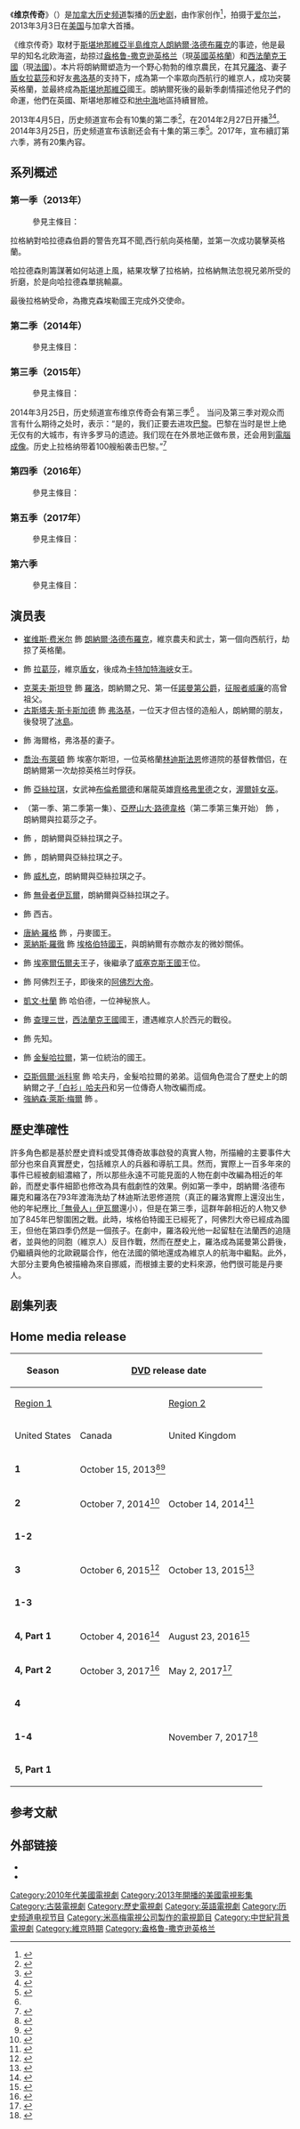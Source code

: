 {{Infobox television
| show_name = 维京传奇
| original_name  = {{lang|en|''Vikings''}}
| image = [[File:Vikings_logo.png|230px]] 
| genre = [[历史剧|历史剧]]
| runtime = 45分钟
| creator = {{le|迈克尔·赫斯特 (作家)|Michael Hirst (writer)|迈克尔·赫斯特}}
| producer = {{Plainlist|
*Eliza Mellor
*Steve Wakefield}}
| executive_producer = {{Plainlist|
*迈克尔·赫斯特
*摩根·奥沙利文
*John Weber
*Sherry Marsh
*Alan Gasmer
*James Flynn
*Sheila Hockin}}
| starring = {{Plainlist|
*[[崔维斯·费米尔|崔维斯·费米尔]]
*[[克莱夫·斯坦登|克莱夫·斯坦登]]
*[[加布里埃尔·伯恩|加布里埃尔·伯恩]]
*{{le|內森·奧托爾|Nathan O'Toole}}
*[[亚历山大·路德韦格|亚历山大·路德韦格]]
*{{le|凯瑟琳·温妮克|Katheryn Winnick}}
*{{le|杰萨琳·吉尔西格|Jessalyn Gilsig}}
*[[喬治·布萊頓|喬治·布萊頓]]
*[[古斯塔夫·斯卡斯加德|古斯塔夫·斯卡斯加德]]
*[[多纳尔·罗格|多纳尔·罗格]]
*{{le|艾利克斯·休格·安德森|Alex Høgh Andersen}}
*{{le|喬丹·史密斯 (演員)|Jordan Smith (actor)|喬丹·史密斯}}}}
| opentheme =〈{{le|If I Had a Heart|If I Had a Heart}}〉<br/>由[[卡琳·德雷杰·安德森|卡琳·德雷杰·安德森]]演唱
| composer = {{le|特雷弗·莫利斯|Trevor Morris (musician)}}
| distributor = [[米高梅電視公司|米高梅電視公司]]
| network = [[历史频道|历史频道]]
| first_aired = {{Start date|2013|3|3}}
| last_aired = {{End date|2020|12|30}}
| country                  = {{IRL}}<br />{{CAN}}<ref name="Irish Film Board March 5, 2013" />
| language = [[英语|英语]]
| num_seasons = 6 <!-- Refers to the number of seasons aired. -->
| num_episodes = 89 <!-- Refers to the number of episodes aired. -->
| list_episodes = {{le|每集列表|List of Vikings episodes}}
| location           = {{IRL}}[[威克洛郡|威克洛郡]]Ashford Studios
| website = http://www.history.com/shows/vikings
| website_title = Official website
| related = 《[[維京傳奇：瓦爾哈拉|維京傳奇：瓦爾哈拉]]》
}}

《'''维京传奇'''》（{{lang-en|''Vikings''}}）是[[加拿大|加拿大]][[历史频道|历史频道]]製播的[[历史剧|历史剧]]，由作家{{le|迈克尔·赫斯特 (作家)|Michael Hirst (writer)|迈克尔·赫斯特}}创作<ref name="Irish Film Board March 5, 2013">{{cite web | url=http://www.irishfilmboard.ie/irish_film_industry/news/VIKINGS_Tops_The_Ratings_With_83_Million_Viewers/2149 | title=VIKINGS Tops The Ratings With 8.3 Million Viewers | publisher=Irish Film Board | date=2013-03-05 | accessdate=2013-03-14 | deadurl=yes | archiveurl=https://www.webcitation.org/6FhcvQ1Iu?url=http://www.irishfilmboard.ie/irish_film_industry/news/VIKINGS_Tops_The_Ratings_With_83_Million_Viewers/2149 | archivedate=2013年4月7日 }}</ref>，拍摄于[[爱尔兰共和国|爱尔兰]]，2013年3月3日在[[美国|美国]]与加拿大首播。

《维京传奇》取材于[[斯堪地那維亞半島|斯堪地那維亞半島]][[维京人|维京人]][[朗納爾·洛德布羅克|朗納爾·洛德布羅克]]的事迹，他是最早的知名北欧海盗，劫掠过[[盎格鲁-撒克逊英格兰|盎格鲁-撒克逊英格兰]]（現[[英國|英國]][[英格蘭|英格蘭]]）和[[西法蘭克王國|西法蘭克王國]]（現[[法國|法國]]）。本片将朗納爾塑造为一个野心勃勃的维京農民，在其兄[[羅洛_(諾曼第)|羅洛]]、妻子[[盾女|盾女]][[拉葛莎|拉葛莎]]和好友[[弗洛基|弗洛基]]的支持下，成為第一个率眾向西航行的維京人，成功突襲英格蘭，並最終成為[[斯堪地那維亞|斯堪地那維亞]]國王。朗納爾死後的最新季劇情描述他兒子們的命運，他們在英國、斯堪地那維亞和[[地中海|地中海]]地區持續冒險。

2013年4月5日，历史频道宣布会有10集的第二季<ref name="Renewed">{{cite news|publisher=Seat42f|work=News|title=Vikings Renewed|url=http://www.seat42f.com/history-renews-vikings-for-a-second-season.html|date=2013-04-05|accessdate=08.4.2013|archive-date=2019-05-13|archive-url=https://web.archive.org/web/20190513182112/https://seat42f.com/history-renews-vikings-for-a-second-season.html|dead-url=no}}</ref>，在2014年2月27日开播<ref>{{cite web |url=http://www.screencrush.com/vikings-season-2-trailer-teaser/ |title=‘VIKINGS’ SEASON 2 TRAILER TEASER: GLORY AND GORE GO HAND IN HAND |first=Kevin |last=Fitzpatrick |date=2013-12-08 |publisher=screencrush.com |accessdate=2013-12-09 |archive-date=2016-03-03 |archive-url=https://web.archive.org/web/20160303182949/http://screencrush.com/vikings-season-2-trailer-teaser/ |dead-url=no }}</ref><ref>{{cite web |url=http://www.broadwayworld.com/bwwtv/article/VIDEO-First-Look-Promo-for-Season-2-of-Historys-VIKINGS-Premiering-This-February-20131209# |title=First Look - Promo for Season 2 of History's VIKINGS, Premiering This February |first= |last= |date=2013-12-08 |publisher=broadwayworld.com |accessdate=2013-12-09 |archive-date=2016-05-11 |archive-url=https://web.archive.org/web/20160511043814/http://www.broadwayworld.com/bwwtv/article/VIDEO-First-Look-Promo-for-Season-2-of-Historys-VIKINGS-Premiering-This-February-20131209 |dead-url=no }}</ref>。2014年3月25日，历史频道宣布该剧还会有十集的第三季<ref name="Vikings Renewed For Third Season">{{cite news|work=Seat42f|title=Vikings Renewed For Third Season|url=http://www.seat42f.com/vikings-renewed-third-season.html|accessdate=2014-03-25|archive-date=2014-04-24|archive-url=https://web.archive.org/web/20140424031057/http://www.seat42f.com/vikings-renewed-third-season.html|dead-url=yes}}</ref>。2017年，宣布續訂第六季，將有20集內容。

==系列概述==
===第一季（2013年）===
:參見主條目：{{le|维京传奇 (第一季)|Vikings (season 1)}}
拉格納對哈拉德森伯爵的警告充耳不聞,西行航向英格蘭，並第一次成功襲擊英格蘭。

哈拉德森則籌謀著如何站道上風，結果攻擊了拉格納，拉格納無法忽視兄弟所受的折磨，於是向哈拉德森單挑輸贏。

最後拉格納受命，為撒克森埃勒國王完成外交使命。

===第二季（2014年）===
:參見主條目：{{le|维京传奇 (第二季)|Vikings (season 2)}}

===第三季（2015年）===
:參見主條目：{{le|维京传奇 (第三季)|Vikings (season 3)}}
2014年3月25日，历史频道宣布维京传奇会有第三季<ref name="Vikings Renewed For Third Season"/> 。
当问及第三季对观众而言有什么期待之处时，{{le|迈克尔·赫斯特 (作家)|Michael Hirst (writer)|迈克尔·赫斯特}}表示：“是的，我们正要去进攻[[巴黎|巴黎]]。巴黎在当时是世上绝无仅有的大城市，有许多罗马的遗迹。我们现在在外景地正做布景，还会用到[[電腦成像|電腦成像]]。历史上拉格纳带着100艘船袭击巴黎。”<ref>{{Cite web |url=http://collider.com/michael-hirst-vikings-interview/ |title=存档副本 |accessdate=2014-04-26 |archive-date=2014-04-21 |archive-url=https://web.archive.org/web/20140421151908/http://collider.com/michael-hirst-vikings-interview |dead-url=no }}</ref>

===第四季（2016年）===
:參見主條目：{{le|维京传奇 (第四季)|Vikings (season 4)}}

===第五季（2017年）===
:參見主條目：{{le|维京传奇 (第五季)|Vikings (season 5)}}

===第六季===
:參見主條目：{{le|維京傳奇 (第六季)|Vikings (season 6)}}

==演员表==
{{main|{{le|维京传奇角色列表|List of Vikings characters}}}}
*[[崔维斯·费米尔|崔维斯·费米尔]] 飾 [[朗納爾·洛德布羅克|朗納爾·洛德布羅克]]，維京農夫和武士，第一個向西航行，劫掠了英格蘭。
*{{le|凯瑟琳·温妮克|Katheryn Winnick}} 飾 [[拉葛莎|拉葛莎]]，維京[[盾女|盾女]]，後成為[[卡特加特海峽|卡特加特海峽]]女王。
*[[克莱夫·斯坦登|克莱夫·斯坦登]] 飾 [[羅洛_(諾曼第)|羅洛]]，朗納爾之兄、第一任[[諾曼第公爵|諾曼第公爵]]，[[征服者威廉|征服者威廉]]的高曾祖父。
*[[古斯塔夫·斯卡斯加德|古斯塔夫·斯卡斯加德]] 飾 [[弗洛基|弗洛基]]，一位天才但古怪的造船人，朗納爾的朋友，後發現了[[冰島|冰島]]。
*{{le|麥德·赫斯特|Maude Hirst}} 飾 海爾格，弗洛基的妻子。
*[[喬治·布萊頓|喬治·布萊頓]] 飾 埃塞尔斯坦，一位英格蘭[[林迪斯法恩|林迪斯法恩]]修道院的基督教僧侣，在朗納爾第一次劫掠英格兰时俘获。
*{{le|艾莉莎・薩瑟蘭|Alyssa Sutherland}} 飾 [[亞絲拉琪|亞絲拉琪]]，女武神[[布倫希爾德|布倫希爾德]]和屠龍英雄[[齊格弗里德|齊格弗里德]]之女，[[渥爾娃女巫|渥爾娃女巫]]。
*{{le|內森·奧托爾|Nathan O'Toole}}（第一季、第二季第一集）、[[亞歷山大·路德韋格|亞歷山大·路德韋格]]（第二季第三集开始） 飾 {{le|「勇士」比约恩|Bjorn Ironside}}，朗納爾與拉葛莎之子。
*{{le|大衛·林德斯特羅姆|David Lindström}} 飾 {{le|「蛇眼」西格德|Sigurd Snake-in-the-Eye}}，朗納爾與亞絲拉琪之子。
*{{le|喬丹·史密斯 (演員)|Jordan Smith (actor)|喬丹·史密斯}} 飾 {{le|屋柏|Ubba}}，朗納爾與亞絲拉琪之子。
*{{le|馬可·艾索|Marco Ilsø}} 飾 [[威札克|威札克]]，朗納爾與亞絲拉琪之子。
*{{le|艾利克斯·休格·安德森|Alex Høgh Andersen}} 飾 [[無骨者伊瓦爾|無骨者伊瓦爾]]，朗納爾與亞絲拉琪之子。
*{{le|傑薩琳·吉爾西格|Jessalyn Gilsig}} 飾 西吉。
*[[多納爾·羅格|唐納·羅格]] 飾 {{le|赫里克國王|Horik I|赫里克}}，丹麥國王。
*[[萊納斯·羅徹|萊納斯·羅徹]] 飾 [[埃格伯特_(威塞克斯)|埃格伯特國王]]，與朗納爾有亦敵亦友的微妙關係。
*{{le|莫·鄧福德|Moe Dunford}} 飾 [[埃塞爾伍爾夫_(威塞克斯)|埃塞爾伍爾夫]]王子，後繼承了[[威塞克斯王國|威塞克斯王國]]王位。
*{{le|福迪亞·瓦爾什-匹羅|Ferdia Walsh-Peelo}} 飾 阿佛烈王子，即後來的[[阿佛烈大帝|阿佛烈大帝]]。
*[[凱文·杜蘭|凱文·杜蘭]] 飾 哈伯德，一位神秘旅人。
*{{le|羅泰爾·布魯特|Lothaire Bluteau}} 飾 [[查理三世_(西法蘭克)|查理三世]]，[[西法蘭克王國|西法蘭克王國]]國王，遭遇維京人於西元{{le|845年巴黎圍困|Siege of Paris (845)}}的戰役。
*{{le|約翰·卡瓦納|John Kavanagh (actor)}} 飾 先知。
*{{le|彼得·法蘭森|Peter Franzén}} 飾 [[金髮哈拉爾|金髮哈拉爾]]，第一位統治{{le|挪威帝國|Kingdom of Norway (872–1397)}}的國王。
*[[亞斯佩爾·派科寧|亞斯佩爾·派科寧]] 飾 哈夫丹，金髮哈拉爾的弟弟。這個角色混合了歷史上的朗納爾之子[[白衫哈夫丹|「白衫」哈夫丹]]和另一位傳奇人物{{le|「黑髮」哈夫丹|Halfdan the Black}}改編而成。
*[[乔纳森·雷·麦耶斯|強納森·萊斯·梅爾]] 飾 {{le|黑德蒙主教|Heahmund}}。

==歷史準確性==
許多角色都是基於歷史資料或受其傳奇故事啟發的真實人物，所描繪的主要事件大部分也來自真實歷史，包括維京人的兵器和導航工具。然而，實際上一百多年來的事件已經被劇組濃縮了，所以那些永遠不可能見面的人物在劇中改編為相近的年齡，而歷史事件細節也修改為具有戲劇性的效果。例如第一季中，朗納爾·洛德布羅克和羅洛在793年渡海洗劫了林迪斯法恩修道院（真正的羅洛實際上還沒出生，他的年紀應比[[无骨者伊瓦尔|「無骨人」伊瓦爾]]還小），但是在第三季，這群年齡相近的人物又參加了845年巴黎圍困之戰。此時，埃格伯特國王已經死了，阿佛烈大帝已經成為國王，但他在第四季仍然是一個孩子。在劇中，羅洛殺光他一起留駐在法蘭西的追隨者，並與他的同胞（維京人）反目作戰，然而在歷史上，羅洛成為諾曼第公爵後，仍繼續與他的北歐親屬合作，他在法國的領地還成為維京人的航海中繼點。此外，大部分主要角色被描繪為來自挪威，而根據主要的史料來源，他們很可能是丹麥人。

==剧集列表==
{{main|{{le|维京传奇剧集列表|List of Vikings episodes}}}}
<onlyinclude>{{Series overview
| color1     = #1A1B16
| link1      = <includeonly>List of Vikings episodes</includeonly>#Season 1 (2013)
| episodes1  = 9
| start1     = {{Start date|2013|3|3}}
| end1       = {{End date|2013|4|28}}

| color2     = #555555
| link2      = <includeonly>List of Vikings episodes</includeonly>#Season 2 (2014)
| episodes2  = 10
| start2     = {{Start date|2014|2|27}}
| end2       = {{End date|2014|5|1}}

| color3     = #C4CAC4
| link3      = <includeonly>List of Vikings episodes</includeonly>#Season 3 (2015)
| episodes3  = 10
| start3     = {{Start date|2015|2|19}}
| end3       = {{End date|2015|4|23}}

| link4       = <includeonly>List of Vikings episodes</includeonly>#Season 4 (2016–17)
| episodes4   = 20
| color4A     = #3A3634
| episodes4A  = 10
| start4A     = {{Start date|2016|2|18}}
| end4A       = {{End date|2016|4|21}}
| color4B     = #073E42
| episodes4B  = 10
| start4B     = {{Start date|2016|11|30}}
| end4B       = {{End date|2017|2|1}}

| link5       = <includeonly>List of Vikings episodes</includeonly>#Season 5 (2017–18)
| episodes5   = 20<ref name="Season5Renewal">{{cite web|url=http://www.hollywoodreporter.com/live-feed/vikings-renewed-fifth-season-at-876595|title='Vikings' Renewed for Fifth Season at History|author=Lesley Goldberg|date=2016-03-17|accessdate=2016-03-17|work=The Hollywood Reporter|archive-date=2016-12-03|archive-url=https://web.archive.org/web/20161203170058/http://www.hollywoodreporter.com/live-feed/vikings-renewed-fifth-season-at-876595|dead-url=no}}</ref>
| color5      = #1A2125
| episodes5A  = 10
| start5A     = {{Start date|2017|11|29}}
| end5A       = {{End date|2018|1|24}}
| episodes5B  = 10<ref name="Season5Details" />
| start5B     = {{Start date|2018}}<ref name="Season5Details" />
| end5B       = {{End date|2018}}<ref name="Season5Details">{{cite web|url=http://thefutoncritic.com/news/2017/09/12/history-orders-20-episode-sixth-season-of-hit-drama-series-vikings-530011/20170912history01/|title=History(R) Orders 20 Episode Sixth Season of Hit Drama Series "Vikings"|date=2017-09-12|accessdate=2017-10-14|work=The Futon Critic}}</ref>

| link6       = <includeonly>List of Vikings episodes</includeonly>#Season 6 (2019–20)
| episodes6   = 20
| color6A     = #83A4AE
| episodes6A  = 10
| start6A     = {{Start date|2019|12|4}}
| end6A       = {{End date|2020|2|5}}
| color6B     = #241819
| episodes6B  = 10
| start6B     = {{Start date|2020|12|30}}
| end6B       = start 

<!--Do not add the next season until a table can be created for it, per WP:TVUPCOMING and WP:TVOVERVIEW!-->
}}</onlyinclude>

==Home media release==
{| class="wikitable" style="text-align:center; font-size:95%; width:100%"
! rowspan="3" style="4%"| Season
! colspan="4" style="48%"| [[DVD|DVD]] release date
! colspan="4" style="48%"| [[Blu-ray|Blu-ray]] release date
|-
! colspan="2"| [[DVD_region_code#1|Region 1]]
! [[DVD_region_code#2|Region 2]]
! [[DVD_region_code#4|Region 4]]
! colspan="2"| [[Blu-ray#Region_codes|Region A]]
! colspan="2"| [[Blu-ray#Region_codes|Region B]]
|-
! United States
! Canada
! United Kingdom
! Australia
! United States
! Canada
! United Kingdom
! Australia
|-
| '''1'''
| colspan="2"| October 15, 2013<ref>{{cite web|url=http://www.tvshowsondvd.com/releases/Vikings-Season-1/13590|title=Vikings — Season 1 (DVD)|publisher=TV Shows on DVD|accessdate=2017-12-28|deadurl=yes|archiveurl=https://web.archive.org/web/20171229112301/http://www.tvshowsondvd.com/releases/Vikings-Season-1/13590|archivedate=2017年12月29日}}</ref><ref>{{cite web|url=https://www.amazon.ca/dp/B00EDIP8TS|title=Vikings: Season 1 (DVD)|publisher=Amazon.ca|accessdate=2017-12-28|archive-date=2020-11-14|archive-url=https://web.archive.org/web/20201114233018/https://www.amazon.ca/dp/B00EDIP8TS|dead-url=no}}</ref>
| February 3, 2014<ref>{{cite web|url=https://www.amazon.co.uk/dp/B00EZJZOVW|title=Vikings — Season 1 [DVD]|publisher=Amazon.co.uk|accessdate=2017-12-28|archive-date=2020-11-14|archive-url=https://web.archive.org/web/20201114232900/https://www.amazon.co.uk/dp/B00EZJZOVW|dead-url=no}}</ref>
| March 26, 2014<ref>{{cite web|url=http://www.ezydvd.com.au/item.zml/6194143|title=Vikings: Season 1 (DVD)|publisher=EzyDVD|accessdate=2017-12-28|archive-date=2020-11-14|archive-url=https://web.archive.org/web/20201114233027/http://www.ezydvd.com.au/DVD/Vikings-Season-1/dp/6194143|dead-url=yes}}</ref>
| colspan="2"| October 15, 2013<ref>{{cite web|url=http://www.tvshowsondvd.com/releases/Vikings-Season-1-Blu-ray/13589|title=Vikings — Season 1 (Blu-ray)|publisher=TV Shows on DVD|accessdate=2017-12-28|deadurl=yes|archiveurl=https://web.archive.org/web/20171229112321/http://www.tvshowsondvd.com/releases/Vikings-Season-1-Blu-ray/13589|archivedate=2017年12月29日}}</ref><ref>{{cite web|url=https://www.amazon.ca/dp/B00EDIP7X0|title=Vikings: Season 1 (Blu-ray)|publisher=Amazon.ca|accessdate=2017-12-28|archive-date=2020-11-14|archive-url=https://web.archive.org/web/20201114233021/https://www.amazon.ca/dp/B00EDIP7X0|dead-url=no}}</ref>
| February 3, 2014<ref>{{cite web|url=https://www.amazon.co.uk/dp/B00EZJZQRE|title=Vikings — Season 1 [Blu-ray]|publisher=Amazon|accessdate=2017-12-26|archive-date=2020-11-14|archive-url=https://web.archive.org/web/20201114232943/https://www.amazon.co.uk/dp/B00EZJZQRE|dead-url=no}}</ref>
| March 26, 2014<ref>{{cite web|url=http://www.ezydvd.com.au/item.zml/6194144|title=Vikings: Season 1 (Blu-ray)|publisher=EzyDVD|accessdate=2017-12-28}}</ref>
|-
| '''2'''
| October 7, 2014<ref>{{cite web|url=http://www.tvshowsondvd.com/releases/Vikings-Season-2/14811|title=Vikings — Season 2 (DVD)|publisher=TV Shows on DVD|accessdate=2017-12-28|deadurl=yes|archiveurl=https://web.archive.org/web/20171229052428/http://www.tvshowsondvd.com/releases/Vikings-Season-2/14811|archivedate=2017年12月29日}}</ref>
| October 14, 2014<ref>{{cite web|url=http://www.tvshowsondvd.com/releases/Vikings-Season-2/14774|title=Vikings — Season 2 (CAN) (DVD)|publisher=TV Shows on DVD|accessdate=2017-12-28|deadurl=yes|archiveurl=https://web.archive.org/web/20171229112258/http://www.tvshowsondvd.com/releases/Vikings-Season-2/14774|archivedate=2017年12月29日}}</ref>
| November 3, 2014<ref>{{cite web|url=https://www.amazon.co.uk/dp/B00J4JZR6A|title=Vikings — Season 2 [DVD]|publisher=Amazon.co.uk|accessdate=2017-12-28|archive-date=2020-11-14|archive-url=https://web.archive.org/web/20201114232859/https://www.amazon.co.uk/dp/B00J4JZR6A|dead-url=no}}</ref>
| November 5, 2014<ref>{{cite web|url=http://www.ezydvd.com.au/item.zml/6196536|title=Vikings: Season 2 (DVD)|publisher=EzyDVD|accessdate=2017-12-28|archive-date=2020-11-14|archive-url=https://web.archive.org/web/20201114232906/http://www.ezydvd.com.au/DVD/Vikings-Season-2/dp/6196536|dead-url=yes}}</ref>
| October 7, 2014<ref>{{cite web|url=http://www.tvshowsondvd.com/releases/Vikings-Season-2-Blu-ray/14812|title=Vikings — Season 2 (Blu-ray)|publisher=TV Shows on DVD|accessdate=2017-12-28|deadurl=yes|archiveurl=https://web.archive.org/web/20171229052426/http://www.tvshowsondvd.com/releases/Vikings-Season-2-Blu-ray/14812|archivedate=2017年12月29日}}</ref>
| October 14, 2014<ref>{{cite web|url=http://www.tvshowsondvd.com/releases/Vikings-Season-2-Blu-ray/14775|title=Vikings — Season 2 (CAN) (Blu-ray)|publisher=TV Shows on DVD|accessdate=2017-12-28|deadurl=yes|archiveurl=https://web.archive.org/web/20171229112159/http://www.tvshowsondvd.com/releases/Vikings-Season-2-Blu-ray/14775|archivedate=2017年12月29日}}</ref>
| November 3, 2014<ref>{{cite web|url=https://www.amazon.co.uk/dp/B00J4JZRW4|title=Vikings — Season 2 [Blu-ray]|publisher=Amazon.co.uk|accessdate=2017-12-28|archive-date=2020-11-14|archive-url=https://web.archive.org/web/20201114233005/https://www.amazon.co.uk/dp/B00J4JZRW4|dead-url=no}}</ref>
| November 5, 2014<ref>{{cite web|url=http://www.ezydvd.com.au/item.zml/6196537|title=Vikings: Season 2 (Blu-ray)|publisher=EzyDVD|accessdate=2017-12-28}}</ref>
|-
| '''1-2'''<!-- N.B. Some stores sell bundles which include separate season releases. This section should only include the release dates of box sets produced and released by the distributors and not of seasons aggregated in a bundle by a store. -->
| {{n/a}}
| {{n/a}}
| November 3, 2014<ref>{{cite web|url=https://www.amazon.co.uk/dp/B00NBU45PM|title=Vikings — Seasons 1-2 [DVD]|publisher=Amazon.co.uk|accessdate=2017-12-28|archive-date=2020-11-04|archive-url=https://web.archive.org/web/20201104125628/https://www.amazon.co.uk/dp/B00NBU45PM|dead-url=no}}</ref>
| {{n/a}}
| {{n/a}}
| {{n/a}}
| {{n/a}}
| {{n/a}}
|-
| '''3'''
| October 6, 2015<ref>{{cite web|url=http://www.tvshowsondvd.com/releases/Vikings-Season-3/15490|title=Vikings — Season 3 (DVD)|publisher=TV Shows on DVD|accessdate=2017-12-28|deadurl=yes|archiveurl=https://web.archive.org/web/20171229112254/http://www.tvshowsondvd.com/releases/Vikings-Season-3/15490|archivedate=2017年12月29日}}</ref>
| October 13, 2015<ref>{{cite web|url=https://www.amazon.ca/dp/B0128P283Q|title=Vikings — Season 3 (DVD)|publisher=Amazon.ca|accessdate=2017-12-28|archive-date=2020-11-14|archive-url=https://web.archive.org/web/20201114232903/https://www.amazon.ca/dp/B0128P283Q|dead-url=no}}</ref>
| November 2, 2015<ref>{{cite web|url=https://www.amazon.co.uk/dp/B00TYJDP1Y|title=Vikings — Season 3 [DVD]|publisher=Amazon.co.uk|accessdate=2017-12-28|archive-date=2020-11-14|archive-url=https://web.archive.org/web/20201114232905/https://www.amazon.co.uk/dp/B00TYJDP1Y|dead-url=no}}</ref>
| October 21, 2015<ref>{{cite web|url=http://www.ezydvd.com.au/item.zml/6199214|title=Vikings: Season 3 (DVD)|publisher=EzyDVD|accessdate=2017-12-28|archive-date=2020-11-14|archive-url=https://web.archive.org/web/20201114233013/http://www.ezydvd.com.au/DVD/Vikings-Season-3/dp/6199214|dead-url=yes}}</ref>
| October 6, 2015<ref>{{cite web|url=http://www.tvshowsondvd.com/releases/Vikings-Season-3-Blu-ray/15491|title=Vikings — Season 3 (Blu-ray)|publisher=TV Shows on DVD|accessdate=2017-12-28|deadurl=yes|archiveurl=https://web.archive.org/web/20171229112256/http://www.tvshowsondvd.com/releases/Vikings-Season-3-Blu-ray/15491|archivedate=2017年12月29日}}</ref>
| October 13, 2015<ref>{{cite web|url=https://www.amazon.ca/dp/B0128P0Y2S|title=Vikings — Season 3 (Blu-ray)|publisher=Amazon.ca|accessdate=2017-12-28|archive-date=2020-11-14|archive-url=https://web.archive.org/web/20201114232900/https://www.amazon.ca/dp/B0128P0Y2S|dead-url=no}}</ref>
| November 2, 2015<ref>{{cite web|url=https://www.amazon.co.uk/dp/B00TYJDPUA|title=Vikings — Season 3 [Blu-ray]|publisher=Amazon.co.uk|accessdate=2017-12-28|archive-date=2020-11-04|archive-url=https://web.archive.org/web/20201104125704/https://www.amazon.co.uk/dp/B00TYJDPUA|dead-url=no}}</ref>
| October 21, 2015<ref>{{cite web|url=http://www.ezydvd.com.au/item.zml/6199212|title=Vikings: Season 3 (Blu-ray)|publisher=EzyDVD|accessdate=2017-12-28|archive-date=2020-11-14|archive-url=https://web.archive.org/web/20201114232947/http://www.ezydvd.com.au/blu-ray/Vikings-Season-3/dp/6199212|dead-url=yes}}</ref>
|-
| '''1-3'''<!-- N.B. Some stores sell bundles which include separate season releases. This section should only include the release dates of box sets produced and released by the distributors and not of seasons aggregated in a bundle by a store. -->
| {{n/a}}
| {{n/a}}
| November 2, 2015<ref>{{cite web|url=https://www.amazon.co.uk/dp/B015J2MR72|title=Vikings — Seasons 1-3 [DVD]|publisher=Amazon.co.uk|accessdate=2017-12-28|archive-date=2020-11-04|archive-url=https://web.archive.org/web/20201104125711/https://www.amazon.co.uk/dp/B015J2MR72|dead-url=no}}</ref>
| {{n/a}}
| {{n/a}}
| {{n/a}}
| {{n/a}}
| {{n/a}}
|-
| '''4, Part 1'''
| October 4, 2016<ref>{{cite web|url=http://www.tvshowsondvd.com/releases/Vikings-Season-4-1/16554|title=Vikings — Season 4, Part 1 (DVD)|publisher=TV Shows on DVD|accessdate=2017-12-28|deadurl=yes|archiveurl=https://web.archive.org/web/20171229112303/http://www.tvshowsondvd.com/releases/Vikings-Season-4-1/16554|archivedate=2017年12月29日}}</ref>
| August 23, 2016<ref>{{cite web|url=http://www.tvshowsondvd.com/releases/Vikings-Season-4-1/16612|title=Vikings — Season 4, Part 1 (DVD)|publisher=TV Shows on DVD|accessdate=2017-12-28|deadurl=yes|archiveurl=https://web.archive.org/web/20171229112156/http://www.tvshowsondvd.com/releases/Vikings-Season-4-1/16612|archivedate=2017年12月29日}}</ref>
| October 24, 2016<ref>{{cite web|url=https://www.amazon.co.uk/dp/B01F5AG9SQ|title=Vikings — Season 4, Part 1 [DVD]|publisher=Amazon.co.uk|accessdate=2017-12-28|archive-date=2020-11-14|archive-url=https://web.archive.org/web/20201114232911/https://www.amazon.co.uk/dp/B01F5AG9SQ|dead-url=no}}</ref>
| October 12, 2016<ref>{{cite web|url=http://www.ezydvd.com.au/item.zml/6202257|title=Vikings: Season 4, Volume 1 (DVD)|publisher=EzyDVD|accessdate=2017-12-28|archive-date=2020-11-14|archive-url=https://web.archive.org/web/20201114232914/http://www.ezydvd.com.au/DVD/Vikings-Season-4-Volume-1/dp/6202257|dead-url=yes}}</ref>
| October 4, 2016<ref>{{cite web|url=http://www.tvshowsondvd.com/releases/Vikings-Season-4-1-Blu-ray/16555|title=Vikings — Season 4, Part 1 (Blu-ray)|publisher=TV Shows on DVD|accessdate=2017-12-28|deadurl=yes|archiveurl=https://web.archive.org/web/20171229112231/http://www.tvshowsondvd.com/releases/Vikings-Season-4-1-Blu-ray/16555|archivedate=2017年12月29日}}</ref>
| August 23, 2016<ref>{{cite web|url=http://www.tvshowsondvd.com/releases/Vikings-Season-4-1/16612|title=Vikings — Season 4, Volume 1 (Blu-ray)|publisher=TV Shows on DVD|accessdate=2017-12-28|deadurl=yes|archiveurl=https://web.archive.org/web/20171229112156/http://www.tvshowsondvd.com/releases/Vikings-Season-4-1/16612|archivedate=2017年12月29日}}</ref>
| October 24, 2016<ref>{{cite web|url=https://www.amazon.co.uk/dp/B01F5AGADK|title=Vikings — Season 4, Part 1 [Blu-ray]|publisher=Amazon.co.uk|accessdate=2017-12-28|archive-date=2020-11-04|archive-url=https://web.archive.org/web/20201104125739/https://www.amazon.co.uk/dp/B01F5AGADK|dead-url=no}}</ref>
| October 12, 2016<ref>{{cite web|url=http://www.ezydvd.com.au/item.zml/6202258|title=Vikings: Season 4, Volume 1 (Blu-ray)|publisher=EzyDVD|accessdate=2017-12-28|archive-date=2020-11-14|archive-url=https://web.archive.org/web/20201114233007/http://www.ezydvd.com.au/blu-ray/Vikings-Season-4-Volume-1/dp/6202258|dead-url=yes}}</ref>
|-
| '''4, Part 2'''
| October 3, 2017<ref>{{cite web|url=http://www.tvshowsondvd.com/releases/Vikings-Season-4-2/17135|title=Vikings — Season 4, Part 2 (DVD)|publisher=TV Shows on DVD|accessdate=2017-12-28|deadurl=yes|archiveurl=https://web.archive.org/web/20171201032105/http://www.tvshowsondvd.com/releases/Vikings-Season-4-2/17135|archivedate=2017年12月1日}}</ref>
| May 2, 2017<ref>{{cite web|url=https://www.amazon.ca/dp/B06XDFJF29|title=Vikings — Season 4, Part 2 (DVD)|publisher=Amazon.ca|accessdate=2017-12-28|archive-date=2020-11-14|archive-url=https://web.archive.org/web/20201114233024/https://www.amazon.ca/dp/B06XDFJF29|dead-url=no}}</ref>
| August 7, 2017<ref>{{cite web|url=https://www.amazon.co.uk/dp/B01N2U7UY7|title=Vikings — Season 4, Volume 2 [DVD]|publisher=Amazon.co.uk|accessdate=2017-12-28|archive-date=2020-11-14|archive-url=https://web.archive.org/web/20201114232928/https://www.amazon.co.uk/dp/B01N2U7UY7|dead-url=no}}</ref>
| March 29, 2017<ref>{{cite web|url=http://www.ezydvd.com.au/item.zml/6203410|title=Vikings: Season 4, Volume 2 (DVD)|publisher=EzyDVD|accessdate=2017-12-28|archive-date=2020-11-14|archive-url=https://web.archive.org/web/20201114232907/http://www.ezydvd.com.au/DVD/Vikings-Season-4-Volume-2/dp/6203410|dead-url=yes}}</ref>
| October 3, 2017<ref>{{cite web|url=http://www.tvshowsondvd.com/releases/Vikings-Season-4-2-Blu-ray/17134|title=Vikings — Season 4, Part 2 (Blu-ray)|publisher=TV Shows on DVD|accessdate=2017-12-28|deadurl=yes|archiveurl=https://web.archive.org/web/20171229112229/http://www.tvshowsondvd.com/releases/Vikings-Season-4-2-Blu-ray/17134|archivedate=2017年12月29日}}</ref>
| May 2, 2017<ref>{{cite web|url=https://www.amazon.ca/dp/B06XD6MHGF|title=Vikings — Season 4, Volume 1 (Blu-ray)|publisher=Amazon.ca|accessdate=2017-12-28|archive-date=2020-11-14|archive-url=https://web.archive.org/web/20201114233028/https://www.amazon.ca/dp/B06XD6MHGF|dead-url=no}}</ref>
| August 7, 2017<ref>{{cite web|url=https://www.amazon.co.uk/dp/B01N4E9P4X|title=Vikings — Season 4, Volume 2 [Blu-ray]|publisher=Amazon.co.uk|accessdate=2017-12-28|archive-date=2020-11-04|archive-url=https://web.archive.org/web/20201104125820/https://www.amazon.co.uk/dp/B01N4E9P4X|dead-url=no}}</ref>
| March 29, 2016<ref>{{cite web|url=http://www.ezydvd.com.au/item.zml/6203409|title=Vikings: Season 4, Volume 2 (Blu-ray)|publisher=EzyDVD|accessdate=2017-12-28|archive-date=2020-11-14|archive-url=https://web.archive.org/web/20201114233038/http://www.ezydvd.com.au/blu-ray/Vikings-Season-4-Volume-2/dp/6203409|dead-url=yes}}</ref>
|-
| '''4'''
| {{n/a}}
| {{n/a}}
| August 7, 2017<ref>{{cite web|url=https://www.amazon.co.uk/dp/B06W56GKJ3|title=Vikings — Complete Season 4 [DVD]|publisher=Amazon.co.uk|accessdate=2017-12-28|archive-date=2020-11-14|archive-url=https://web.archive.org/web/20201114232920/https://www.amazon.co.uk/dp/B06W56GKJ3|dead-url=no}}</ref>
| {{n/a}}
| {{n/a}}
| {{n/a}}
| August 7, 2017<ref>{{cite web|url=https://www.amazon.co.uk/dp/B06W56GJN8|title=Vikings — Complete Season 4 [Blu-ray]|publisher=Amazon.co.uk|accessdate=2017-12-28|archive-date=2020-11-14|archive-url=https://web.archive.org/web/20201114232922/https://www.amazon.co.uk/dp/B06W56GJN8|dead-url=no}}</ref>
| {{n/a}}
|-
| '''1-4'''<!-- N.B. Some stores sell bundles which include separate season releases. This section should only include the release dates of box sets produced and released by the distributors and not of seasons aggregated in a bundle by a store. -->
| {{n/a}}
| November 7, 2017<ref>{{cite web|url=https://www.amazon.ca/dp/B074R56R2H|title=Vikings — Seasons 1-4 (DVD)|publisher=Amazon.ca|accessdate=2017-12-28|archive-date=2020-11-04|archive-url=https://web.archive.org/web/20201104125838/https://www.amazon.ca/dp/B074R56R2H|dead-url=no}}</ref>
| August 7, 2017<ref>{{cite web|url=https://www.amazon.co.uk/dp/B06WRSKB1Q|title=Vikings — Seasons 1-4 [DVD]|publisher=Amazon.co.uk|accessdate=2017-12-28|archive-date=2020-11-04|archive-url=https://web.archive.org/web/20201104125912/https://www.amazon.co.uk/dp/B06WRSKB1Q|dead-url=no}}</ref>
| October 25, 2017<ref>{{cite web|url=http://www.ezydvd.com.au/item.zml/6212276|title=Vikings: Seasons 1-4 (DVD)|publisher=EzyDVD|accessdate=2017-12-28}}</ref>
| {{n/a}}
| November 7, 2017<ref>{{cite web|url=https://www.amazon.ca/dp/B074R58HKX|title=Vikings — Seasons 1-4 (Blu-ray)|publisher=Amazon.ca|accessdate=2017-12-28|archive-date=2020-11-04|archive-url=https://web.archive.org/web/20201104125854/https://www.amazon.ca/dp/B074R58HKX|dead-url=no}}</ref>
| August 7, 2017<ref>{{cite web|url=https://www.amazon.co.uk/dp/B06WD4TRXQ|title=Vikings — Seasons 1-4 [Blu-ray]|publisher=Amazon.co.uk|accessdate=2017-12-28|archive-date=2020-11-04|archive-url=https://web.archive.org/web/20201104125858/https://www.amazon.co.uk/dp/B06WD4TRXQ|dead-url=no}}</ref>
| October 25, 2017<ref>{{cite web|url=http://www.ezydvd.com.au/item.zml/6212275|title=Vikings: Seasons 1-4 (DVD)|publisher=EzyDVD|accessdate=2017-12-28}}</ref>
|-
| '''5, Part 1'''
| {{TableTBA}}
| {{TableTBA}}
| {{TableTBA}}
| March 11, 2018<ref>{{cite web|url=https://www.dvdland.com.au/products/VIKINGS-%252d-SEASON-5-PART-1.html|title=Vikings: Season 5, Part 1 (DVD)|publisher=EzyDVD|accessdate=2017-12-28|archive-date=2017-12-29|archive-url=https://web.archive.org/web/20171229112426/https://www.dvdland.com.au/products/VIKINGS-%252d-SEASON-5-PART-1.html|dead-url=no}}</ref><!-- When this release arrives on EXYDVD, that link would be preferable, as DVDland will delete the release date. -->
| {{TableTBA}}
| {{TableTBA}}
| {{TableTBA}}
| March 11, 2018<ref>{{cite web|url=https://www.dvdland.com.au/products/VIKINGS-%252d-SEASON-5-PART-1-%28BLU-RAY%29.html|title=Vikings: Season 5, Part 1(DVD)|publisher=EzyDVD|accessdate=2017-12-28|archive-date=2017-12-29|archive-url=https://web.archive.org/web/20171229112450/https://www.dvdland.com.au/products/VIKINGS-%252d-SEASON-5-PART-1-%28BLU-RAY%29.html|dead-url=no}}</ref><!-- When this release arrives on EXYDVD, that link would be preferable, as DVDland will delete the release date. -->
|}

==参考文献==
{{Reflist|2}}

== 外部链接 ==
* {{Official website|http://www.history.com/shows/vikings}}
* {{IMDb title|2306299|Vikings}}

{{維京傳奇}}
{{历史频道电视节目}}
{{Portal bar|電視劇}}

{{DEFAULTSORT:Vikings (TV Series)}}
[[Category:2010年代美國電視劇|Category:2010年代美國電視劇]]
[[Category:2013年開播的美國電視影集|Category:2013年開播的美國電視影集]]
[[Category:古裝電視劇|Category:古裝電視劇]] 
[[Category:歷史電視劇|Category:歷史電視劇]]
[[Category:英語電視劇|Category:英語電視劇]]
[[Category:历史频道电视节目|Category:历史频道电视节目]]
[[Category:米高梅電視公司製作的電視節目|Category:米高梅電視公司製作的電視節目]]
[[Category:中世紀背景電視劇|Category:中世紀背景電視劇]]
[[Category:維京時期|Category:維京時期]]
[[Category:盎格鲁-撒克逊英格兰|Category:盎格鲁-撒克逊英格兰]]